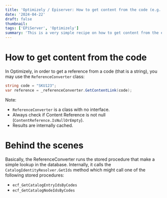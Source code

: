 ```yaml
---
title: 'Optimizely / Episerver: How to get content from the code (e.g. SKU number)'
date: '2024-04-22'
draft: false
thumbnail:
tags: ['EPiServer', 'Optimizely']
summary: 'This is a very simple recipe on how to get content from the entry/node code in the Optimizely. Let's dig in!'
---
```


# How to get content from the code

In Optimizely, in order to get a reference from a code (that is a string), you may use the `ReferenceConverter` class:

```csharp
string code = "SKU123";
var reference = _referenceConverter.GetContentLink(code);
```

Note:

* `ReferenceConverter` is a class with no interface.
* Always check if Content Reference is not null (`ContentReference.IsNullOrEmpty`).
* Results are internally cached.

# Behind the scenes

Basically, the ReferenceConverter runs the stored procedure that make a simple lookup in the database. Internally, it calls the `CatalogIdentityResolver.GetIds` method which might call one of the following stored procedures:

* `ecf_GetCatalogEntryIdsByCodes`
* `ecf_GetCatalogNodeIdsByCodes`